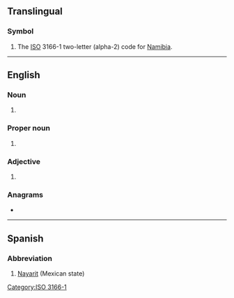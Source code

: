 {{also|Appendix:Variations of "na"}}
==Translingual==

===Symbol===
{{head|mul|symbol}}

# The [[ISO]] 3166-1 two-letter (alpha-2) code for [[Namibia]].

[[Category:ISO 3166-1]]

----

==English==

===Noun===
{{en-noun}}

# {{initialism of|nerve agent|lang=en}}

===Proper noun===
{{en-proper noun}}

# {{initialism of|{{w|Narcotics Anonymous}}|lang=en}}

===Adjective===
{{en-adj|-}}

# {{lb|en|ethnicity}} {{initialism of|Native American|lang=en}}

===Anagrams===
* {{anagrams|en|-an|A/N|AN|An|a(n)|an|an'|an-}}

----

==Spanish==

===Abbreviation===
{{rfc-header|Abbreviation}}
{{head|es|abbreviation}}

# [[Nayarit]] (Mexican state)